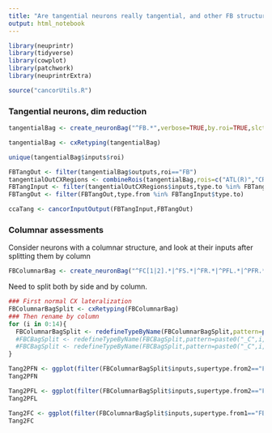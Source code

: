 ```yaml
---
title: "Are tangential neurons really tangential, and other FB structures"
output: html_notebook
---
```


```r
library(neuprintr)
library(tidyverse)
library(cowplot)
library(patchwork)
library(neuprintrExtra)
```

```r
source("cancorUtils.R")
```

### Tangential neurons, dim reduction
```r
tangentialBag <- create_neuronBag("^FB.*",verbose=TRUE,by.roi=TRUE,slctROI=unique(filter(selectRoiSet(),grepl("Central|Right",side2))$roi),computeKnownRatio=T)
```

```r
tangentialBag <- cxRetyping(tangentialBag)
```
```r
unique(tangentialBag$inputs$roi)
```


```r
FBTangOut <- filter(tangentialBag$outputs,roi=="FB")
tangentialOutCXRegions <- combineRois(tangentialBag,rois=c("ATL(R)","CRE(R)","EPA(R)","ICL(R)","LAL(R)","MB(R)","PLP(R)","SCL(R)","SIP(R)","SLP(R)","SMP(R)","SMP(R)","SPS(R)","VES(R)","WED(R)","AOTU(R)"),newRoi = "outCX")
FBTangInput <- filter(tangentialOutCXRegions$inputs,type.to %in% FBTangOut$type.from)
FBTangOut <- filter(FBTangOut,type.from %in% FBTangInput$type.to)
```
```r
ccaTang <- cancorInputOutput(FBTangInput,FBTangOut)
```



### Columnar assessments
Consider neurons with a columnar structure, and look at their inputs after splitting them by column
```r
FBColumnarBag <- create_neuronBag("^FC[1|2].*|^FS.*|^FR.*|^PFL.*|^PFR.*|^PFG.*|^PFN.*|^hDelta.*|vDelta.*",verbose=TRUE,slctROI="FB",computeKnownRatio=T)
```



Need to split both by side and by column.
```r
### First normal CX lateralization
FBColumnarBagSplit <- cxRetyping(FBColumnarBag)
### Then rename by column
for (i in 0:14){
  FBColumnarBagSplit <- redefineTypeByName(FBColumnarBagSplit,pattern=paste0("_C",i,"(_irreg|_L|_R|a|b)?(_small)?$"),nameModifiers = c(paste0("_C",i),""),redefinePartners = TRUE)
  #FBCBagSplit <- redefineTypeByName(FBCBagSplit,pattern=paste0("_C",i,"a$"),nameModifiers = c(paste0("_C",i,"a"),""),redefinePartners = TRUE)
  #FBCBagSplit <- redefineTypeByName(FBCBagSplit,pattern=paste0("_C",i,"b$"),nameModifiers = c(paste0("_C",i,"b"),""),redefinePartners = TRUE)
}
```
```r
Tang2PFN <- ggplot(filter(FBColumnarBagSplit$inputs,supertype.from2=="FBt",supertype.to2=="PFN"),aes(x=type.to,fill=type.from,y=knownWeightRelative)) + geom_bar(stat="identity") + facet_wrap(.~databaseType.to,scales = "free") + paletteer::scale_fill_paletteer_d("Polychrome::palette36") + theme_minimal_hgrid()+ theme(axis.text.x=element_text(angle=90,hjust = 0.5)) 
Tang2PFN
```

```r
Tang2PFL <- ggplot(filter(FBColumnarBagSplit$inputs,supertype.from2=="FBt",supertype.to2=="PFL"),aes(x=type.to,fill=type.from,y=knownWeightRelative)) + geom_bar(stat="identity") + facet_wrap(.~databaseType.to,scales = "free") + paletteer::scale_fill_paletteer_d("Polychrome::palette36") + theme_minimal_hgrid()+ theme(axis.text.x=element_text(angle=90,hjust = 0.5)) 
Tang2PFL
```


```r
Tang2FC <- ggplot(filter(FBColumnarBagSplit$inputs,supertype.from1=="FB2",supertype.to2=="FC"),aes(x=type.to,fill=type.from,y=knownWeightRelative)) + geom_bar(stat="identity") + facet_wrap(.~databaseType.to,scales = "free") + paletteer::scale_fill_paletteer_d("Polychrome::palette36") + theme_minimal_hgrid()+ theme(axis.text.x=element_text(angle=90,hjust = 0.5)) 
Tang2FC
```


